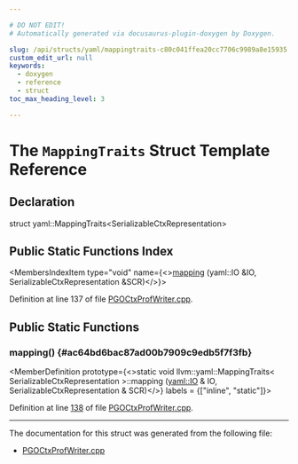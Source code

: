 ```yaml
---

# DO NOT EDIT!
# Automatically generated via docusaurus-plugin-doxygen by Doxygen.

slug: /api/structs/yaml/mappingtraits-c80c041ffea20cc7706c9989a8e15935
custom_edit_url: null
keywords:
  - doxygen
  - reference
  - struct
toc_max_heading_level: 3

---
```





# The `MappingTraits` Struct Template Reference

<DoxygenPage pluginConfig={pluginConfig}>



## Declaration

<CodeBlock>struct yaml::MappingTraits&lt;SerializableCtxRepresentation&gt;</CodeBlock>

## Public Static Functions Index

<MembersIndex>

<MembersIndexItem
  type="void"
  name={<><a href="#ac64bd6bac87ad00b7909c9edb5f7f3fb">mapping</a> (yaml::IO &amp;IO, SerializableCtxRepresentation &amp;SCR)</>}>
</MembersIndexItem>

</MembersIndex>


Definition at line 137 of file <a href="/docs/api/files/lib/lib/profiledata/pgoctxprofwriter-cpp">PGOCtxProfWriter.cpp</a>.

<SectionDefinition>

## Public Static Functions

### mapping() {#ac64bd6bac87ad00b7909c9edb5f7f3fb}

<MemberDefinition
  prototype={<>static void llvm::yaml::MappingTraits&lt; SerializableCtxRepresentation &gt;::mapping (<a href="/docs/api/classes/llvm/yaml/io">yaml::IO</a> &amp; IO, SerializableCtxRepresentation &amp; SCR)</>}
  labels = {["inline", "static"]}>

Definition at line <a href="/docs/api/files/lib/lib/profiledata/pgoctxprofwriter-cpp/#l00138">138</a> of file <a href="/docs/api/files/lib/lib/profiledata/pgoctxprofwriter-cpp">PGOCtxProfWriter.cpp</a>.
</MemberDefinition>

</SectionDefinition>

<hr/>

The documentation for this struct was generated from the following file:

<ul>
<li><a href="/docs/api/files/lib/lib/profiledata/pgoctxprofwriter-cpp">PGOCtxProfWriter.cpp</a></li>
</ul>

</DoxygenPage>

